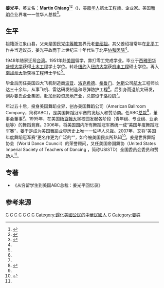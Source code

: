 '''姜光平'''，英文名：'''Martin Chiang'''<ref name="chiang biography">{{cite journal |last=宋路霞(整理)    |first=姜光平(口述) |date=2013 |title=借多少钱，就有多少钱？——我在美国经营房地产 |url=http://www.cqvip.com/QK/98488A/201308/46632738.html |journal=《档案春秋》 |publisher=《中文科技期刊数据库》 |issue=2013年 第8期}}</ref><ref name="chiang abc">{{cite web |url=http://www.unitedstatesdancechampionships.com/event/about-us/ |title=About Martin Chiang |publisher=American Dance Championship |language=en |access-date=2015-12-09 |archive-url=https://web.archive.org/web/20160115221151/http://www.unitedstatesdancechampionships.com/event/about-us/ |archive-date=2016-01-15 |dead-url=yes }}</ref>（{{bd|20世纪|1930？|}})，[[美籍华人|美籍华人]]航太工程师、企业家。美国[[舞蹈|舞蹈]]企业界唯一一位华人总裁<ref name="chiang">{{cite web |url=http://www.nbqb.gov.cn/info.jsp?aid=17468 |title=美籍华人亲属捐书乡里 |publisher=宁波侨网 |date=2013-10-28 }}{{Dead link|date=2018年9月 |bot=InternetArchiveBot |fix-attempted=yes }}</ref>。

==生平==

祖籍浙江象山县，父亲是国民党[[中等教育|中等教育]]界元老[[姜绍祖_(中华民国)|姜绍祖]]。其父姜绍祖常年在[[北平|北平]]工作并当选议员，姜光平故而于上世纪三十年代生于北平[[协和医院|协和医院]]<ref name="chiang biography"/>。

1949年随家迁居[[台湾|台湾]]。1951年赴[[美国|美国]]留学，靠打零工完成学业。毕业于[[西雅图华盛顿大学|西雅图华盛顿大学]]获得[[土木工程|土木工程]]学士学位。转赴[[纽约|纽约]]入[[纽约大学|纽约大学]]获[[机电工程|机电工程]]硕士学位。再入[[南加州大学|南加州大学]]获得工程博士学位<ref name="chiang biography"/>。

毕业后历任美国四大飞机制造商[[波音|波音]]、[[洛克希德|洛克希德]]、[[格鲁门|格鲁门]]、[[休斯|休斯]]公司[[航太|航太]]工程师长达三十余年，从事飞机、雷达研发制造和导弹防护工程<ref name="chiang"/>。后引身而退航太研发，创办姜氏企业集团，赴[[加州|加州]]投资[[房地产|房地产]]业，总部设于[[洛杉矶|洛杉矶]]<ref name="chiang biography"/>。

年过五十后，投身美国舞蹈业界，创办美国舞蹈公司（American Ballroom Company，简称ABC），是美国舞蹈冠军赛的发起人和赞助商。任ABC[[总裁|总裁]]<ref>{{cite web |url=http://www.qxzh.zj.cn/details/gathwxw-1501.html |title=《宁波人.宁波帮》摄制组结束在美国的采访 |publisher=情系中华 |date=2004-03-26 |accessdate=2015-12-09 |archive-date=2016-03-04 |archive-url=https://web.archive.org/web/20160304090321/http://www.qxzh.zj.cn/details/gathwxw-1501.html |dead-url=no }}</ref>，董事会董事<ref name="chiang abc"/>。1995年，在美国[[杨百翰大学|杨百翰大学]]校园发起各阶段（青年组、专业组、业余组等）的舞蹈竞赛。2006年，将美国国内所有舞蹈冠军赛统一成“美国年度舞蹈冠军赛”，姜于是成为美国舞蹈业界历史上唯一一位华人总裁。2007年，又将“美国年度舞蹈冠军赛”更名作更为广泛的“{{tsl|en|United States Dance Championships|美国舞蹈冠军赛}}”，如今被美国民众所熟知<ref >{{cite web |url=http://www.ndca.org/directories/member-organizations/american-ballroom-company/ |title=American Ballroom Company |publisher=National Dance Council of America |author=Martin Chiang - Chairman & CEO |language=en |access-date=2015-12-09 |archive-url=https://web.archive.org/web/20160304191846/http://www.ndca.org/directories/member-organizations/american-ballroom-company/ |archive-date=2016-03-04 |dead-url=yes }}</ref>。姜是世界舞蹈协会（World Dance Council）的荣誉顾问，又任美国帝国舞协（United States Imperial Society of Teachers of Dancing ，简称USISTD）全国委员会委员和赞助人<ref name="chiang abc"/>。

==专著==
* 《从穷留学生到美国ABC总裁：姜光平回忆录》

==参考来源==
{{reflist|2}}

[[Category:象山縣人|C]]
[[Category:美国企业家|C]]
[[Category:纽约大学校友|C]]
[[Category:宁波裔美国人|C]]
[[Category:南加州大学校友|C]]
[[Category:台湾战后宁波移民|C]]
[[Category:美国工程师|C]]
[[Category:歸化美國公民的中華民國人|Category:歸化美國公民的中華民國人]]
[[Category:宁波商帮|C]]
[[Category:姜姓|Category:姜姓]]